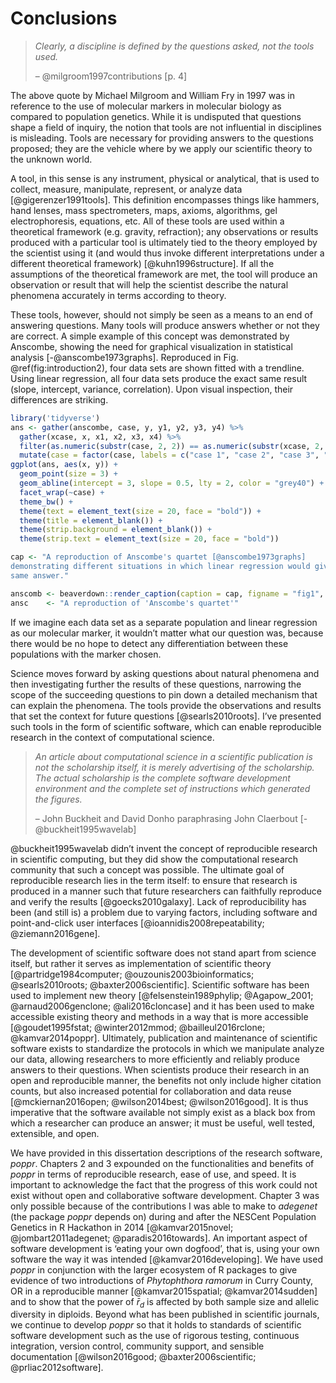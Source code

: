 # Conclusions

> *Clearly, a discipline is defined by the questions asked, not the tools used.*
> 
> -- @milgroom1997contributions [p. 4]

The above quote by Michael Milgroom and William Fry in 1997 was in reference to
the use of molecular markers in molecular biology as compared to population
genetics. While it is undisputed that questions shape a field of inquiry, the
notion that tools are not influential in disciplines is misleading. Tools are
necessary for providing answers to the questions proposed; they are the vehicle
where by we apply our scientific theory to the unknown world.

A tool, in this sense is any instrument, physical or analytical, that is used to
collect, measure, manipulate, represent, or analyze data [@gigerenzer1991tools].
This definition encompasses things like hammers, hand lenses, mass
spectrometers, maps, axioms, algorithms, gel electrophoresis, equations, etc.
All of these tools are used within a theoretical framework (e.g. gravity,
refraction); any observations or results produced with a particular tool is
ultimately tied to the theory employed by the scientist using it (and would thus
invoke different interpretations under a different theoretical framework)
[@kuhn1996structure]. If all the assumptions of the theoretical framework are
met, the tool will produce an observation or result that will help the scientist
describe the natural phenomena accurately in terms according to theory.

These tools, however, should not simply be seen as a means to an end of
answering questions. Many tools will produce answers whether or not they are
correct. A simple example of this concept was demonstrated by Anscombe, showing
the need for graphical visualization in statistical analysis 
[-@anscombe1973graphs]. Reproduced in Fig. \@ref(fig:introduction2), four data
sets are shown fitted with a trendline. Using linear regression, all four data
sets produce the exact same result (slope, intercept, variance, correlation).
Upon visual inspection, their differences are striking.

```r
library('tidyverse')
ans <- gather(anscombe, case, y, y1, y2, y3, y4) %>% 
  gather(xcase, x, x1, x2, x3, x4) %>% 
  filter(as.numeric(substr(case, 2, 2)) == as.numeric(substr(xcase, 2, 2))) %>%
  mutate(case = factor(case, labels = c("case 1", "case 2", "case 3", "case 4")))
ggplot(ans, aes(x, y)) +
  geom_point(size = 3) +
  geom_abline(intercept = 3, slope = 0.5, lty = 2, color = "grey40") +
  facet_wrap(~case) +
  theme_bw() +
  theme(text = element_text(size = 20, face = "bold")) +
  theme(title = element_blank()) +
  theme(strip.background = element_blank()) +
  theme(strip.text = element_text(size = 20, face = "bold"))

cap <- "A reproduction of Anscombe's quartet [@anscombe1973graphs] 
demonstrating different situations in which linear regression would give the 
same answer."

anscomb <- beaverdown::render_caption(caption = cap, figname = "fig1", to = TO)
ansc    <- "A reproduction of 'Anscombe's quartet'"
```

If we imagine each data set as a separate population and linear regression as
our molecular marker, it wouldn't matter what our question was, because there
would be no hope to detect any differentiation between these populations with
the marker chosen.

Science moves forward by asking questions about natural phenomena and then
investigating further the results of these questions, narrowing the scope of the
succeeding questions to pin down a detailed mechanism that can explain the
phenomena. The tools provide the observations and results that set the
context for future questions [@searls2010roots]. I've presented such
tools in the form of scientific software, which can enable reproducible research
in the context of computational science.

> *An article about computational science in a scientific publication is not the
> scholarship itself, it is merely advertising of the scholarship. The actual
> scholarship is the complete software development environment and the complete
> set of instructions which generated the figures.*
>
> -- John Buckheit and David Donho paraphrasing John Claerbout [-@buckheit1995wavelab]

@buckheit1995wavelab didn't invent the concept of reproducible research in
scientific computing, but they did show the computational research community
that such a concept was possible. The ultimate goal of reproducible research
lies in the term itself: to ensure that research is produced in a manner such
that future researchers can faithfully reproduce and verify the results 
[@goecks2010galaxy]. Lack of reproducibility has been (and still is) a problem
due to varying factors, including software and point-and-click user interfaces
[@ioannidis2008repeatability; @ziemann2016gene]. 

The development of scientific software does not stand apart from science itself,
but rather it serves as implementation of scientific theory
[@partridge1984computer; @ouzounis2003bioinformatics; @searls2010roots;
@baxter2006scientific]. Scientific software has been used to implement new 
theory [@felsenstein1989phylip; @Agapow_2001; @arnaud2006genclone;
@ali2016cloncase] and it has been used to make accessible existing theory and
methods in a way that is more accessible [@goudet1995fstat; @winter2012mmod;
@bailleul2016rclone; @kamvar2014poppr]. Ultimately, publication and maintenance 
of scientific software exists to standardize the protocols in which we 
manipulate analyze our data, allowing researchers to more efficiently and
reliably produce answers to their questions. When scientists produce their
research in an open and reproducible manner, the benefits not only include 
higher citation counts, but also increased potential for collaboration and data
reuse [@mckiernan2016open; @wilson2014best; @wilson2016good]. It is thus 
imperative that the software available not simply exist as a black box from
which a researcher can produce an answer; it must be useful, well tested,
extensible, and open.

We have provided in this dissertation descriptions of the research software,
*poppr*. Chapters 2 and 3 expounded on the functionalities and benefits of 
*poppr* in terms of reproducible research, ease of use, and speed. It is 
important to acknowledge the fact that the progress of this work could not exist
without open and collaborative software development. Chapter 3 was only possible
because of the contributions I was able to make to *adegenet* (the package
*poppr* depends on) during and after the NESCent Population Genetics in R
Hackathon in 2014 [@kamvar2015novel; @jombart2011adegenet; @paradis2016towards].
An important aspect of software development is 'eating your own dogfood', that
is, using your own software the way it was intended [@kamvar2016developing].
We have used *poppr* in conjunction with the larger ecosystem of R packages to
give evidence of two introductions of *Phytophthora ramorum* in Curry County, OR
in a reproducible manner [@kamvar2015spatial; @kamvar2014sudden] and to show
that the power of $\bar{r}_d$ is affected by both sample size and allelic 
diversity in diploids. Beyond what has been published in scientific journals, we
continue to develop *poppr* so that it holds to standards of scientific software
development such as the use of rigorous testing, continuous integration, version
control, community support, and sensible documentation [@wilson2016good;
@baxter2006scientific; @prliac2012software].